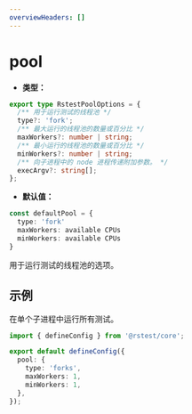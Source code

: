 ```yaml
---
overviewHeaders: []
---
```


# pool

- **类型：**

```ts
export type RstestPoolOptions = {
  /** 用于运行测试的线程池 */
  type?: 'fork';
  /** 最大运行的线程池的数量或百分比 */
  maxWorkers?: number | string;
  /** 最小运行的线程池的数量或百分比 */
  minWorkers?: number | string;
  /** 向子进程中的 node 进程传递附加参数。 */
  execArgv?: string[];
};
```

- **默认值：**

```ts
const defaultPool = {
  type: 'fork'
  maxWorkers: available CPUs
  minWorkers: available CPUs
}
```

用于运行测试的线程池的选项。

## 示例

在单个子进程中运行所有测试。

```ts title="rstest.config.ts"
import { defineConfig } from '@rstest/core';

export default defineConfig({
  pool: {
    type: 'forks',
    maxWorkers: 1,
    minWorkers: 1,
  },
});
```
